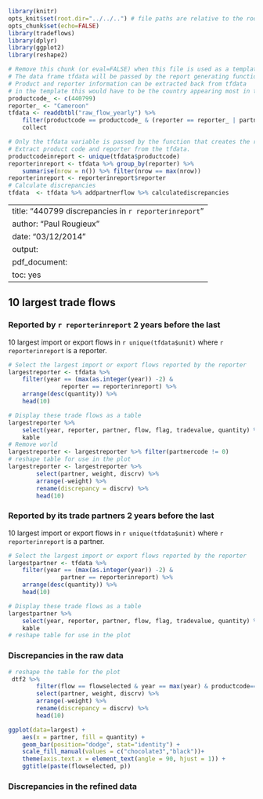 
```r
library(knitr)
opts_knit$set(root.dir="../../..") # file paths are relative to the root of the project directory
opts_chunk$set(echo=FALSE)
library(tradeflows)
library(dplyr)
library(ggplot2)
library(reshape2)
``` 

```r
# Remove this chunk (or eval=FALSE) when this file is used as a template
# The data frame tfdata will be passed by the report generating function to the template
# Product and reporter information can be extracted back from tfdata 
# in the template this would have to be the country appearing most in the data frame
productcode_ <- c(440799)
reporter_ <- "Cameroon" 
tfdata <- readdbtbl("raw_flow_yearly") %>%
    filter(productcode == productcode_ & (reporter == reporter_ | partner == reporter_)) %>%
    collect
```


```r
# Only the tfdata variable is passed by the function that creates the report
# Extract product code and reporter from the tfdata.
productcodeinreport <- unique(tfdata$productcode)
reporterinreport <- tfdata %>% group_by(reporter) %>% 
    summarise(nrow = n()) %>% filter(nrow == max(nrow))
reporterinreport <- reporterinreport$reporter
# Calculate discrepancies
tfdata  <- tfdata %>% addpartnerflow %>% calculatediscrepancies 
```

---
title: "440799 discrepancies in `r reporterinreport`"
author: "Paul Rougieux"
date: "03/12/2014"
output:
  pdf_document:
    toc: yes
---

## 10 largest trade flows 
### Reported by `r reporterinreport` 2 years before the last
10 largest import or export flows in  `r unique(tfdata$unit)` where `r reporterinreport` is a reporter.
```r
# Select the largest import or export flows reported by the reporter
largestreporter <- tfdata %>% 
    filter(year == (max(as.integer(year)) -2) & 
               reporter == reporterinreport) %>% 
    arrange(desc(quantity)) %>%
    head(10)

# Display these trade flows as a table
largestreporter %>% 
    select(year, reporter, partner, flow, flag, tradevalue, quantity) %>%
    kable
# Remove world
largestreporter <- largestreporter %>% filter(partnercode != 0)
# reshape table for use in the plot
largestreporter <- largestreporter %>%
        select(partner, weight, discrv) %>%
        arrange(-weight) %>%
        rename(discrepancy = discrv) %>%
        head(10)
```


### Reported by its trade partners 2 years before the last
10 largest import or export flows in  `r unique(tfdata$unit)` where `r reporterinreport` is a partner.
```r
# Select the largest import or export flows reported by the reporter
largestpartner <- tfdata %>% 
    filter(year == (max(as.integer(year)) -2) & 
               partner == reporterinreport) %>% 
    arrange(desc(quantity)) %>%
    head(10)

# Display these trade flows as a table
largestpartner %>% 
    select(year, reporter, partner, flow, flag, tradevalue, quantity) %>%
    kable
# reshape table for use in the plot
```



### Discrepancies in the raw data
```r
# reshape the table for the plot
 dtf2 %>% 
        filter(flow == flowselected & year == max(year) & productcode==p) %>%
        select(partner, weight, discrv) %>%
        arrange(-weight) %>%
        rename(discrepancy = discrv) %>%
        head(10)

ggplot(data=largest) +
    aes(x = partner, fill = quantity) +
    geom_bar(position="dodge", stat="identity") +
    scale_fill_manual(values = c("chocolate3","black"))+
    theme(axis.text.x = element_text(angle = 90, hjust = 1)) +
    ggtitle(paste(flowselected, p))
```


### Discrepancies in the refined data



